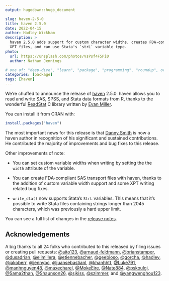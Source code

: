 ```yaml
---
output: hugodown::hugo_document

slug: haven-2-5-0
title: haven 2.5.0
date: 2022-04-15
author: Hadley Wickham
description: >
  haven 2.5.0 adds support for custom character widths, creates FDA-compliant
  XPT files, and can use Stata's `strL` variable type.
photo:
  url: https://unsplash.com/photos/VsPsf4F5Pi0
  author: Nathan Jennings

# one of: "deep-dive", "learn", "package", "programming", "roundup", or "other"
categories: [package] 
tags: [haven]
---
```


<!--
TODO:
* [x] Look over / edit the post's title in the yaml
* [x] Edit (or delete) the description; note this appears in the Twitter card
* [x] Pick category and tags (see existing with `hugodown::tidy_show_meta()`)
* [x] Find photo & update yaml metadata
* [x] Create `thumbnail-sq.jpg`; height and width should be equal
* [x] Create `thumbnail-wd.jpg`; width should be >5x height
* [x] `hugodown::use_tidy_thumbnails()`
* [ ] Add intro sentence, e.g. the standard tagline for the package
* [ ] `usethis::use_tidy_thanks()`
-->

We're chuffed to announce the release of [haven](https://haven.tidyverse.org) 2.5.0. haven allows you to read and write SAS, SPSS, and Stata data formats from R, thanks to the wonderful [ReadStat](https://github.com/WizardMac/ReadStat) C library written by [Evan Miller](https://www.evanmiller.org/).

You can install it from CRAN with:

```r
install.packages("haven")
```

The most important news for this release is that [Danny Smith](https://github.com/gorcha) is now a haven author in recognition of his significant and sustained contributions. He contributed the majority of improvements and bug fixes to this release.

Other improvements of note:

* You can set custom variable widths when writing by setting the the `width` attribute of the variable.

* You can create FDA-compliant SAS transport files with haven, thanks to the addition of custom variable width support and some XPT writing related bug fixes.

* `write_dta()` now supports Stata's `StrL` variables. This means that it's possible to write Stata files containing strings longer than 2045 characters, which was previously a hard upper limit.

You can see a full list of changes in the [release notes](https://github.com/tidyverse/haven/blob/main/NEWS.md).

## Acknowledgements

A big thanks to all 24 folks who contributed to this released by filing issues or creating pull requests: [&#x0040;aito123](https://github.com/aito123), [&#x0040;arnaud-feldmann](https://github.com/arnaud-feldmann), [&#x0040;brianstamper](https://github.com/brianstamper), [&#x0040;dusadrian](https://github.com/dusadrian), [&#x0040;elimillera](https://github.com/elimillera), [&#x0040;etiennebacher](https://github.com/etiennebacher), [&#x0040;geebioso](https://github.com/geebioso), [&#x0040;gorcha](https://github.com/gorcha), [&#x0040;hadley](https://github.com/hadley), [&#x0040;jakoberr](https://github.com/jakoberr), [&#x0040;jennybc](https://github.com/jennybc), [&#x0040;juansebastianl](https://github.com/juansebastianl), [&#x0040;khanhhtt](https://github.com/khanhhtt), [&#x0040;Luke791](https://github.com/Luke791), [&#x0040;manhnguyen48](https://github.com/manhnguyen48), [&#x0040;maxecharel](https://github.com/maxecharel), [&#x0040;MokeEire](https://github.com/MokeEire), [&#x0040;Nate884](https://github.com/Nate884), [&#x0040;pskoulgi](https://github.com/pskoulgi), [&#x0040;Sama2than](https://github.com/Sama2than), [&#x0040;Shaunson26](https://github.com/Shaunson26), [&#x0040;sjkiss](https://github.com/sjkiss), [&#x0040;szimmer](https://github.com/szimmer), and [&#x0040;yangwenghou123](https://github.com/yangwenghou123). 
